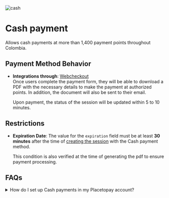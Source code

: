 

<div className='flex items-center gap-3'>
    <Image src={logoCash} alt="cash" className="h-8 w-10 my-0" unoptimized />
    <h1 className='my-0'>Cash payment</h1>
</div>

Allows cash payments at more than 1,400 payment points throughout Colombia.

<CashIcons />

## Payment Method Behavior

- **Integrations through**: [Webcheckout](/en/checkout)  
  Once users complete the payment form, they will be able to download a PDF with the necessary details to make the payment at authorized points. In addition, the document will also be sent to their email.

  Upon payment, the status of the session will be updated within 5 to 10 minutes.

## Restrictions

- **Expiration Date**: The value for the `expiration` field must be at least **30 minutes** after the time of [creating the session](/checkout/api/reference/session#create-a-session) with the Cash payment method.

  This condition is also verified at the time of generating the pdf to ensure payment processing.

## FAQs  

<details>
    <summary>How do I set up Cash payments in my Placetopay account?</summary>
    <p>Contact our operations team to enable this feature on your site through the email servicioposventa@placetopay.com.</p>
</details>
